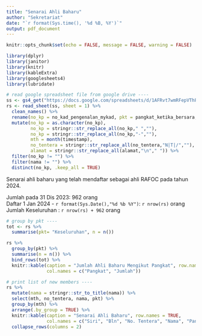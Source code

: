 ```yaml
---
title: "Senarai Ahli Baharu"
author: "Sekretariat"
date: "`r format(Sys.time(), '%d %B, %Y')`"
output: pdf_document
---
```


```r
knitr::opts_chunk$set(echo = FALSE, message = FALSE, warning = FALSE)

library(dplyr)
library(janitor)
library(knitr)
library(kableExtra)
library(googlesheets4)
library(lubridate)

# read google spreadsheet file from google drive ----
ss <- gs4_get("https://docs.google.com/spreadsheets/d/1AFRvt7wmRFepVThPW3ikItWRWxdSeZz91K9utUqbTS0/edit?resourcekey#gid=621805772")
rs <- read_sheet(ss, sheet = 1) %>% 
  clean_names() %>%
  rename(no_kp = no_kad_pengenalan_mykad, pkt = pangkat_ketika_bersara, ttp = tarikh_bersara) %>%
  mutate(no_kp = as.character(no_kp),
         no_kp = stringr::str_replace_all(no_kp," ",""),
         no_kp = stringr::str_replace_all(no_kp,"-",""),
         mth = month(timestamp),
         no_tentera = stringr::str_replace_all(no_tentera,"N|T|/",""),
         alamat = stringr::str_replace_all(alamat,"\n"," ")) %>% 
  filter(no_kp != "") %>% 
  filter(nama != "") %>% 
  distinct(no_kp, .keep_all = TRUE)

```
Senarai ahli baharu yang telah mendaftar sebagai ahli RAFOC pada tahun 2024.

Jumlah pada 31 Dis 2023: 962 orang    
Daftar 1 Jan 2024 -  `r format(Sys.Date(),"%d %b %Y")`: `r nrow(rs)` orang    
Jumlah Keseluruhan : `r nrow(rs) + 962` orang

```r
# group by pkt ----
tot <- rs %>% 
  summarise(pkt= "Keseluruhan", n = n())

rs %>% 
  group_by(pkt) %>%
  summarise(n = n()) %>%
  bind_rows(tot) %>% 
  knitr::kable(caption = "Jumlah Ahli Baharu Mengikut Pangkat", row.names = TRUE, booktab = TRUE, position = "h",
               col.names = c("Pangkat", "Jumlah"))
```

```r
# print list of new members ----
rs %>% 
  mutate(nama = stringr::str_to_title(nama)) %>% 
  select(mth, no_tentera, nama, pkt) %>%
  group_by(mth) %>% 
  arrange(.by_group = TRUE) %>% 
  knitr::kable(caption = "Senarai Ahli Baharu", row.names = TRUE, 
               col.names = c("Siri", "Bln", "No. Tentera", "Nama", "Pangkat")) %>% 
  collapse_rows(columns = 2)
```


